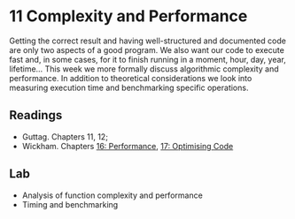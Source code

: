# 11 Complexity and Performance

Getting the correct result and having well-structured and documented code are only two aspects of a good program. We also want our code to execute fast and, in some cases, for it to finish running in a moment, hour, day, year, lifetime... This week we more formally discuss algorithmic complexity and performance. In addition to theoretical considerations we look into measuring execution time and benchmarking specific operations. 

## Readings

- Guttag. Chapters 11, 12;
- Wickham. Chapters [16: Performance](http://adv-r.had.co.nz/Performance.html), [17: Optimising Code](http://adv-r.had.co.nz/Profiling.html)

## Lab

- Analysis of function complexity and performance
- Timing and benchmarking
